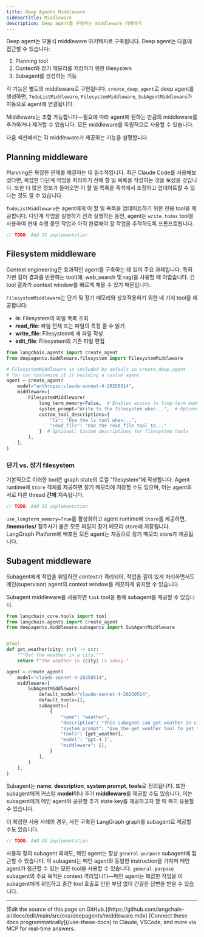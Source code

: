 ```yaml
---
title: Deep Agents Middleware
sidebarTitle: Middleware
description: Deep agent를 구동하는 middleware 이해하기
---
```


Deep agent는 모듈식 middleware 아키텍처로 구축됩니다. Deep agent는 다음에 접근할 수 있습니다:

1. Planning tool
2. Context와 장기 메모리를 저장하기 위한 filesystem
3. Subagent를 생성하는 기능

각 기능은 별도의 middleware로 구현됩니다. `create_deep_agent`로 deep agent를 생성하면, `TodoListMiddleware`, `FilesystemMiddleware`, `SubAgentMiddleware`가 자동으로 agent에 연결됩니다.

Middleware는 조합 가능합니다—필요에 따라 agent에 원하는 만큼의 middleware를 추가하거나 제거할 수 있습니다. 모든 middleware를 독립적으로 사용할 수 있습니다.

다음 섹션에서는 각 middleware가 제공하는 기능을 설명합니다.

## Planning middleware

Planning은 복잡한 문제를 해결하는 데 필수적입니다. 최근 Claude Code를 사용해보셨다면, 복잡한 다단계 작업을 처리하기 전에 할 일 목록을 작성하는 것을 보셨을 것입니다. 또한 더 많은 정보가 들어오면 이 할 일 목록을 즉석에서 조정하고 업데이트할 수 있다는 것도 알 수 있습니다.

`TodoListMiddleware`는 agent에게 이 할 일 목록을 업데이트하기 위한 전용 tool을 제공합니다. 다단계 작업을 실행하기 전과 실행하는 동안, agent는 `write_todos` tool을 사용하여 현재 수행 중인 작업과 아직 완료해야 할 작업을 추적하도록 프롬프트됩니다.



```typescript
// TODO: Add JS implementation
```


## Filesystem middleware

Context engineering은 효과적인 agent를 구축하는 데 있어 주요 과제입니다. 특히 가변 길이 결과를 반환하는 tool(예: web_search 및 rag)을 사용할 때 어렵습니다. 긴 tool 결과가 context window를 빠르게 채울 수 있기 때문입니다.

`FilesystemMiddleware`는 단기 및 장기 메모리와 상호작용하기 위한 네 가지 tool을 제공합니다:

- **ls**: Filesystem의 파일 목록 조회
- **read_file**: 파일 전체 또는 파일의 특정 줄 수 읽기
- **write_file**: Filesystem에 새 파일 작성
- **edit_file**: Filesystem의 기존 파일 편집

```python
from langchain.agents import create_agent
from deepagents.middleware.filesystem import FilesystemMiddleware

# FilesystemMiddleware is included by default in create_deep_agent
# You can customize it if building a custom agent
agent = create_agent(
    model="anthropic:claude-sonnet-4-20250514",
    middleware=[
        FilesystemMiddleware(
            long_term_memory=False,  # Enables access to long-term memory, defaults to False. You must attach a store to use long-term memory.
            system_prompt="Write to the filesystem when...",  # Optional custom addition to the system prompt
            custom_tool_descriptions={
                "ls": "Use the ls tool when...",
                "read_file": "Use the read_file tool to..."
            }  # Optional: Custom descriptions for filesystem tools
        ),
    ],
)
```

### 단기 vs. 장기 filesystem

기본적으로 이러한 tool은 graph state의 로컬 "filesystem"에 작성합니다. Agent runtime에 `Store` 객체를 제공하면 장기 메모리에 저장할 수도 있으며, 이는 agent의 서로 다른 thread **간에** 지속됩니다.



```typescript
// TODO: Add JS implementation
```


`use_longterm_memory=True`를 활성화하고 agent runtime에 `Store`를 제공하면, **/memories/** 접두사가 붙은 모든 파일이 장기 메모리 store에 저장됩니다. LangGraph Platform에 배포된 모든 agent는 자동으로 장기 메모리 store가 제공됩니다.

## Subagent middleware

Subagent에게 작업을 위임하면 context가 격리되어, 작업을 깊이 있게 처리하면서도 메인(supervisor) agent의 context window를 깨끗하게 유지할 수 있습니다.

Subagent middleware를 사용하면 `task` tool을 통해 subagent를 제공할 수 있습니다.

```python
from langchain_core.tools import tool
from langchain.agents import create_agent
from deepagents.middleware.subagents import SubAgentMiddleware


@tool
def get_weather(city: str) -> str:
    """Get the weather in a city."""
    return f"The weather in {city} is sunny."

agent = create_agent(
    model="claude-sonnet-4-20250514",
    middleware=[
        SubAgentMiddleware(
            default_model="claude-sonnet-4-20250514",
            default_tools=[],
            subagents=[
                {
                    "name": "weather",
                    "description": "This subagent can get weather in cities.",
                    "system_prompt": "Use the get_weather tool to get the weather in a city.",
                    "tools": [get_weather],
                    "model": "gpt-4.1",
                    "middleware": [],
                }
            ],
        )
    ],
)
```

Subagent는 **name**, **description**, **system prompt**, **tools**로 정의됩니다. 또한 subagent에게 커스텀 **model**이나 추가 **middleware**를 제공할 수도 있습니다. 이는 subagent에게 메인 agent와 공유할 추가 state key를 제공하고자 할 때 특히 유용할 수 있습니다.

더 복잡한 사용 사례의 경우, 사전 구축된 LangGraph graph를 subagent로 제공할 수도 있습니다.



```typescript
// TODO: Add JS implementation
```


사용자 정의 subagent 외에도, 메인 agent는 항상 `general-purpose` subagent에 접근할 수 있습니다. 이 subagent는 메인 agent와 동일한 instruction을 가지며 메인 agent가 접근할 수 있는 모든 tool을 사용할 수 있습니다. `general-purpose` subagent의 주요 목적은 context 격리입니다—메인 agent는 복잡한 작업을 이 subagent에게 위임하고 중간 tool 호출로 인한 부담 없이 간결한 답변을 받을 수 있습니다.

---

<Callout icon="pen-to-square" iconType="regular">
    [Edit the source of this page on GitHub.](https://github.com/langchain-ai/docs/edit/main/src/oss/deepagents/middleware.mdx)
</Callout>
<Tip icon="terminal" iconType="regular">
    [Connect these docs programmatically](/use-these-docs) to Claude, VSCode, and more via MCP for    real-time answers.
</Tip>
